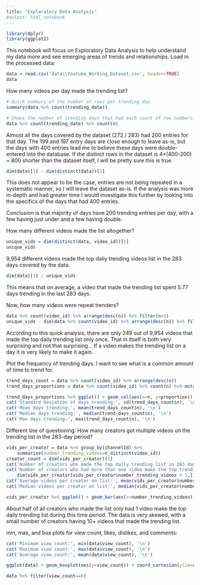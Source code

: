 ```yaml
---
title: "Exploratory Data Analysis"
#output: html_notebook
---
```

```r
library(dplyr)
library(ggplot2)
```

This notebook will focus on Exploratory Data Analysis to help understand my data more and see emerging areas of trends and relationships. 
Load in the processed data:
```r
data = read.csv('data\\Youtube_Working_Dataset.csv', header=TRUE)
data
```
How many videos per day made the trending list?
```r
# Quick summary of the number of rows per trending day
summary(data %>% count(trending_date))

# Shows the number of trending days that had each count of row numbers.
data %>% count(trending_date) %>% count(n)
```
Almost all the days covered by the dataset (272 / 283) had 200 entries for that day. The 199 and 197 entry days are close enough to leave as-is, but the days with 400 entries lead me to believe these days were double-entered into the database. If the distinct rows in the dataset is 4*(400-200) = 800 shorter than the dataset itself, I will be pretty sure this is true. 
```r
dim(data)[1] - dim(distinct(data))[1]
```
This does not appear to be the case, entries are not being repeated in a systematic manner, so I will leave the dataset as-is. If the analysis was more in-depth and had greater time I would investigate this further by looking into the specifics of the days that had 400 entries.

Conclusion is that majority of days have 200 trending entries per day, with a few having just under and a few having double.

How many different videos made the list altogether?
```r
unique_vids = dim(distinct(data, video_id))[1]
unique_vids
```
9,954 different videos made the top daily trending videos list in the 283 days covered by the data.
```r
dim(data)[1] / unique_vids
```
This means that on average, a video that made the trending list spent 5.77 days trending in the last 283 days.


Now, how many videos were repeat trenders?
```r
data %>% count(video_id) %>% arrange(desc(n)) %>% filter(n>1)
unique_vids - dim(data %>% count(video_id) %>% arrange(desc(n)) %>% filter(n>1))[1]

```
According to this quick analysis, there are only 249 out of 9,954 videos that made the top daily trending list only once. That in itself is both very surprising and not that surprising... If a video makes the trending list on a day it is very likely to make it again.

Plot the frequency of trending days. I want to see what is a common amount of time to trend for. 
```r
trend_days_count = data %>% count(video_id) %>% arrange(desc(n))
trend_days_proportions = data %>% count(video_id) %>% count(n) %>% mutate(proportion=round(nn/unique_vids,3)) %>% select(n, proportion) 

trend_days_proportions %>% ggplot() + geom_col(aes(x=n, y=proportion))
cat('Standard Deviation of days trending:', sd(trend_days_count$n), '\n')
cat('Mean days trending:', mean(trend_days_count$n), '\n')
cat('Median days trending:', median(trend_days_count$n), '\n')
cat('Max days trending:', max(trend_days_count$n), '\n')
```
Different line of questioning: How many creators got multiple videos on the trending list in the 283-day period?
```r
vids_per_creator = data %>% group_by(channelId) %>% 
    summarise(number_trending_videos=n_distinct(video_id))
creator_count = dim(vids_per_creator)[1]
cat('Number of creators who made the top daily trending list in 283 days:', creator_count, '\n')
cat('Number of creators who had more than one video make the top trending list:',
    dim(vids_per_creator[vids_per_creator$number_trending_videos > 1,])[1], '\n')
cat('Average videos per creator on list:', mean(vids_per_creator$number_trending_videos), '\n')
cat('Median videos per creator on list:', median(vids_per_creator$number_trending_videos), '\n')

vids_per_creator %>% ggplot() + geom_bar(aes(x=number_trending_videos))
```
About half of all creators who made the list only had 1 video make the top daily trending list during this time period.
The data is very skewed, with a small number of creators having 10+ videos that made the trending list.

min, max, and box plots for view count, likes, dislikes, and comments:
```r
cat('Minimum view count:', min(data$view_count), '\n')
cat('Maximum view count:', max(data$view_count), '\n')
cat('Average view_count:', mean(data$view_count), '\n')

ggplot(data) + geom_boxplot(aes(y=view_count)) + coord_cartesian(ylim=c(0,6000000))
```
```r
data %>% filter(view_count==0)
```








